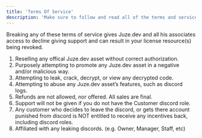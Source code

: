 ```yaml
---
title: 'Terms Of Service'
description: 'Make sure to follow and read all of the terms and service, by purchasing any resource you agree to these terms.'
---
```


<Warning>
  Breaking any of these terms of service gives Juze.dev and all his associates access to decline giving support and can result in your license resource(s) being revoked.
</Warning>

1. Reselling any offical Juze.dev asset without correct authorization.
2. Purposely attempting to promote any Juze.dev asset in a negative and/or malicious way.
3. Attempting to leak, crack, decrypt, or view any decrypted code.
4. Attempting to abuse any Juze.dev asset’s features, such as discord logs.
5. Refunds are not allowed, nor offered. All sales are final.
6. Support will not be given if you do not have the Customer discord role.
7. Any customer who decides to leave the discord, or gets there account punished from discord is NOT entitled to receive any incentives back, including discord roles.
8. Affiliated with any leaking discords. (e.g. Owner, Manager, Staff, etc)